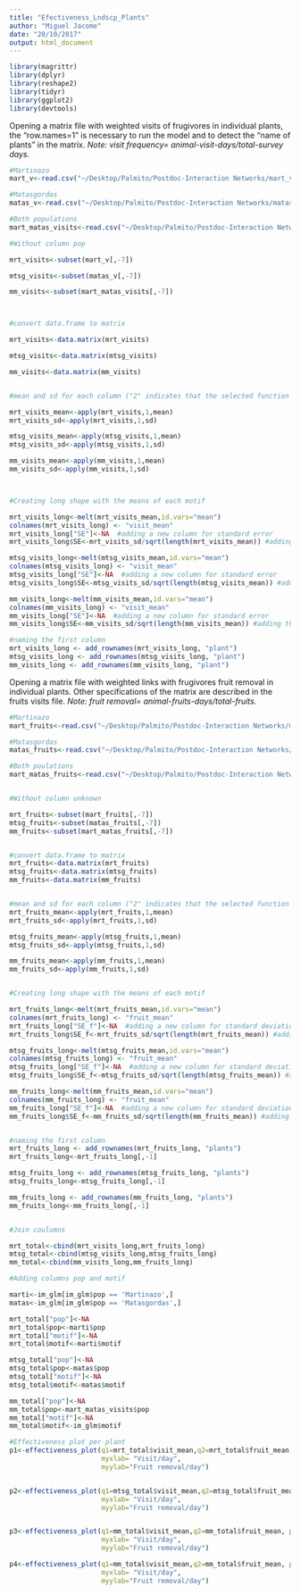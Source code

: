 ```yaml
---
title: "Efectiveness_Lndscp_Plants"
author: "Miguel Jacome"
date: "20/10/2017"
output: html_document
---
```


```r
library(magrittr)
library(dplyr)
library(reshape2)
library(tidyr)
library(ggplot2)
library(devtools)
```


Opening a matrix file with weighted visits of frugivores in individual plants, the "row.names=1" is necessary to run the model and to detect the "name of plants" in the matrix. 
*Note: visit frequency= animal-visit-days/total-survey days.*

```r
#Martinazo
mart_v<-read.csv("~/Desktop/Palmito/Postdoc-Interaction Networks/mart_visit.csv",header=TRUE,check.names=FALSE,row.names=1)

#Matasgordas
matas_v<-read.csv("~/Desktop/Palmito/Postdoc-Interaction Networks/matas_visit.csv",header=TRUE,check.names=FALSE,row.names=1)

#Both populations
mart_matas_visits<-read.csv("~/Desktop/Palmito/Postdoc-Interaction Networks/mart_matas_visits_pop.csv",header=TRUE,check.names=FALSE,row.names=1)

#Without column pop

mrt_visits<-subset(mart_v[,-7])

mtsg_visits<-subset(matas_v[,-7])

mm_visits<-subset(mart_matas_visits[,-7])



#convert data.frame to matrix

mrt_visits<-data.matrix(mrt_visits)

mtsg_visits<-data.matrix(mtsg_visits)

mm_visits<-data.matrix(mm_visits)


#mean and sd for each column ("2" indicates that the selected function will be applied to each column ("1" to rows))

mrt_visits_mean<-apply(mrt_visits,1,mean)
mrt_visits_sd<-apply(mrt_visits,1,sd)

mtsg_visits_mean<-apply(mtsg_visits,1,mean)
mtsg_visits_sd<-apply(mtsg_visits,1,sd)

mm_visits_mean<-apply(mm_visits,1,mean)
mm_visits_sd<-apply(mm_visits,1,sd)



#Creating long shape with the means of each motif

mrt_visits_long<-melt(mrt_visits_mean,id.vars="mean")
colnames(mrt_visits_long) <- "visit_mean"
mrt_visits_long["SE"]<-NA  #adding a new column for standard error
mrt_visits_long$SE<-mrt_visits_sd/sqrt(length(mrt_visits_mean)) #adding the values of standard error

mtsg_visits_long<-melt(mtsg_visits_mean,id.vars="mean")
colnames(mtsg_visits_long) <- "visit_mean"
mtsg_visits_long["SE"]<-NA  #adding a new column for standard error
mtsg_visits_long$SE<-mtsg_visits_sd/sqrt(length(mtsg_visits_mean)) #adding the values of standard error

mm_visits_long<-melt(mm_visits_mean,id.vars="mean")
colnames(mm_visits_long) <- "visit_mean"
mm_visits_long["SE"]<-NA  #adding a new column for standard error
mm_visits_long$SE<-mm_visits_sd/sqrt(length(mm_visits_mean)) #adding the values of standard error

#naming the first column
mrt_visits_long <- add_rownames(mrt_visits_long, "plant")
mtsg_visits_long <- add_rownames(mtsg_visits_long, "plant")
mm_visits_long <- add_rownames(mm_visits_long, "plant")

```


Opening a matrix file with weighted links with frugivores fruit removal in individual plants. Other specifications of the matrix are described in the fruits visits file. *Note: fruit removal= animal-fruits-days/total-fruits.*

```r
#Martinazo
mart_fruits<-read.csv("~/Desktop/Palmito/Postdoc-Interaction Networks/mart_fruits.csv",header=TRUE,check.names=FALSE,row.names=1)

#Matasgordas
matas_fruits<-read.csv("~/Desktop/Palmito/Postdoc-Interaction Networks/matas_fruits.csv",header=TRUE,check.names=FALSE,row.names=1)

#Both poulations
mart_matas_fruits<-read.csv("~/Desktop/Palmito/Postdoc-Interaction Networks/Mart_matas_fruits.csv",header=TRUE,check.names=FALSE,row.names=1)


#Without column unknown

mrt_fruits<-subset(mart_fruits[,-7])
mtsg_fruits<-subset(matas_fruits[,-7])
mm_fruits<-subset(mart_matas_fruits[,-7])


#convert data.frame to matrix
mrt_fruits<-data.matrix(mrt_fruits)
mtsg_fruits<-data.matrix(mtsg_fruits)
mm_fruits<-data.matrix(mm_fruits)


#mean and sd for each column ("2" indicates that the selected function will be applied to each column ("1" to rows))
mrt_fruits_mean<-apply(mrt_fruits,1,mean)
mrt_fruits_sd<-apply(mrt_fruits,1,sd)

mtsg_fruits_mean<-apply(mtsg_fruits,1,mean)
mtsg_fruits_sd<-apply(mtsg_fruits,1,sd)

mm_fruits_mean<-apply(mm_fruits,1,mean)
mm_fruits_sd<-apply(mm_fruits,1,sd)


#Creating long shape with the means of each motif

mrt_fruits_long<-melt(mrt_fruits_mean,id.vars="mean")
colnames(mrt_fruits_long) <- "fruit_mean"
mrt_fruits_long["SE_f"]<-NA  #adding a new column for standard deviation
mrt_fruits_long$SE_f<-mrt_fruits_sd/sqrt(length(mrt_fruits_mean)) #adding the values of standard deviation

mtsg_fruits_long<-melt(mtsg_fruits_mean,id.vars="mean")
colnames(mtsg_fruits_long) <- "fruit_mean"
mtsg_fruits_long["SE_f"]<-NA  #adding a new column for standard deviation
mtsg_fruits_long$SE_f<-mtsg_fruits_sd/sqrt(length(mtsg_fruits_mean)) #adding the values of standard deviation

mm_fruits_long<-melt(mm_fruits_mean,id.vars="mean")
colnames(mm_fruits_long) <- "fruit_mean"
mm_fruits_long["SE_f"]<-NA  #adding a new column for standard deviation
mm_fruits_long$SE_f<-mm_fruits_sd/sqrt(length(mm_fruits_mean)) #adding the values of standard deviation


#naming the first column
mrt_fruits_long <- add_rownames(mrt_fruits_long, "plants")
mrt_fruits_long<-mrt_fruits_long[,-1]

mtsg_fruits_long <- add_rownames(mtsg_fruits_long, "plants")
mtsg_fruits_long<-mtsg_fruits_long[,-1]

mm_fruits_long <- add_rownames(mm_fruits_long, "plants")
mm_fruits_long<-mm_fruits_long[,-1]


#Join coulumns

mrt_total<-cbind(mrt_visits_long,mrt_fruits_long)
mtsg_total<-cbind(mtsg_visits_long,mtsg_fruits_long)
mm_total<-cbind(mm_visits_long,mm_fruits_long)

#Adding columns pop and motif

marti<-im_glm[im_glm$pop == 'Martinazo',]
matas<-im_glm[im_glm$pop == 'Matasgordas',]

mrt_total["pop"]<-NA
mrt_total$pop<-marti$pop
mrt_total["motif"]<-NA
mrt_total$motif<-marti$motif

mtsg_total["pop"]<-NA
mtsg_total$pop<-matas$pop
mtsg_total["motif"]<-NA
mtsg_total$motif<-matas$motif

mm_total["pop"]<-NA
mm_total$pop<-mart_matas_visits$pop
mm_total["motif"]<-NA
mm_total$motif<-im_glm$motif

#Effectiveness plot per plant
p1<-effectiveness_plot(q1=mrt_total$visit_mean,q2=mrt_total$fruit_mean, pts.color= mrt_total$motif,pts.size=3, nlines=9,
                       myxlab= "Visit/day",
                       myylab="Fruit removal/day")


p2<-effectiveness_plot(q1=mtsg_total$visit_mean,q2=mtsg_total$fruit_mean, pts.color= mtsg_total$motif,pts.size=3, nlines=9,
                       myxlab= "Visit/day",
                       myylab="Fruit removal/day")


p3<-effectiveness_plot(q1=mm_total$visit_mean,q2=mm_total$fruit_mean, pts.color=mm_total$pop, pts.size=3, nlines=9,
                       myxlab= "Visit/day",
                       myylab="Fruit removal/day")

p4<-effectiveness_plot(q1=mm_total$visit_mean,q2=mm_total$fruit_mean, pts.shape = mm_total$pop, pts.color=mm_total$motif, pts.size=3, nlines=12,
                       myxlab= "Visit/day",
                       myylab="Fruit removal/day")
                      
```